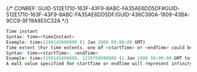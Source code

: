 

{/* CONREF: GUID-512E1710-163F-43F9-8ABC-FA35AE6DD5DF#GUID-512E1710-163F-43F9-8ABC-FA35AE6DD5DF/GUID-436C390A-1809-43BA-9CC9-9F19A8E0C32A  */}

```javascript
Time instant
Syntax: time=<timeInstant>
Example: time=1199145600000 (1 Jan 2008 00:00:00 GMT)
Time extent (For time extents, one of <startTime> or <endTime> could be 'null').
Syntax: time=<startTime>, <endTime>
Example: time=1199145600000, 1230768000000 (1 Jan 2008 00:00:00 GMT to 1 Jan 2009 00:00:00 GMT)
A null value specified for startTime or endTime will represent infinity for start or end time, respectively.
```

 
